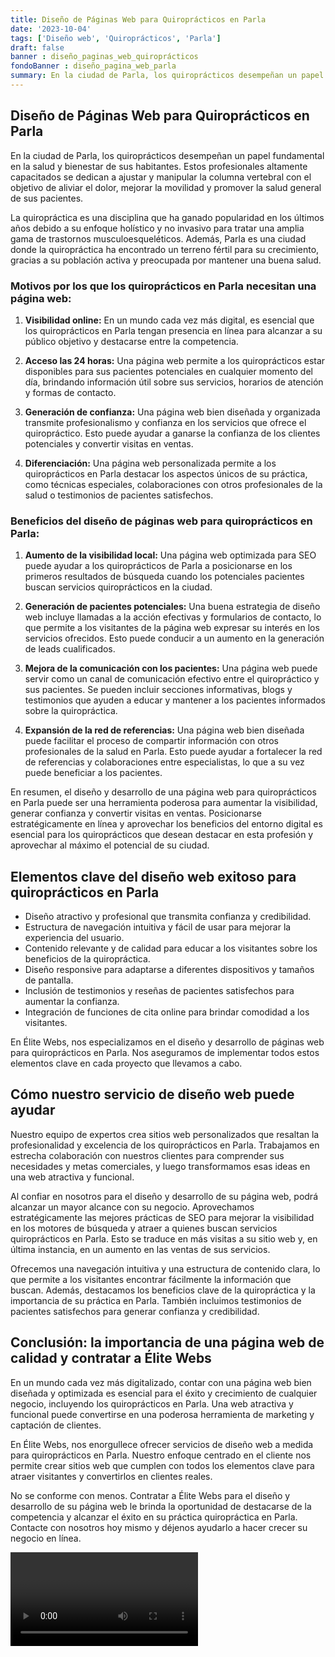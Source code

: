 ```yaml
---
title: Diseño de Páginas Web para Quiroprácticos en Parla
date: '2023-10-04'
tags: ['Diseño web', 'Quiroprácticos', 'Parla']
draft: false
banner : diseño_paginas_web_quiroprácticos
fondoBanner : diseño_pagina_web_parla
summary: En la ciudad de Parla, los quiroprácticos desempeñan un papel fundamental en la salud y bienestar de sus habitantes. Estos profesionales altamente capacitados se dedican a ajustar y manipular la columna vertebral con el objetivo de aliviar el dolor, mejorar la movilidad y promover la salud general de sus pacientes. 
---
```


## **Diseño de Páginas Web para Quiroprácticos en Parla**

En la ciudad de Parla, los quiroprácticos desempeñan un papel fundamental en la salud y bienestar de sus habitantes. Estos profesionales altamente capacitados se dedican a ajustar y manipular la columna vertebral con el objetivo de aliviar el dolor, mejorar la movilidad y promover la salud general de sus pacientes. 

La quiropráctica es una disciplina que ha ganado popularidad en los últimos años debido a su enfoque holístico y no invasivo para tratar una amplia gama de trastornos musculoesqueléticos. Además, Parla es una ciudad donde la quiropráctica ha encontrado un terreno fértil para su crecimiento, gracias a su población activa y preocupada por mantener una buena salud.

### **Motivos por los que los quiroprácticos en Parla necesitan una página web:**

1. **Visibilidad online:** En un mundo cada vez más digital, es esencial que los quiroprácticos en Parla tengan presencia en línea para alcanzar a su público objetivo y destacarse entre la competencia.

2. **Acceso las 24 horas:** Una página web permite a los quiroprácticos estar disponibles para sus pacientes potenciales en cualquier momento del día, brindando información útil sobre sus servicios, horarios de atención y formas de contacto.

3. **Generación de confianza:** Una página web bien diseñada y organizada transmite profesionalismo y confianza en los servicios que ofrece el quiropráctico. Esto puede ayudar a ganarse la confianza de los clientes potenciales y convertir visitas en ventas.

4. **Diferenciación:** Una página web personalizada permite a los quiroprácticos en Parla destacar los aspectos únicos de su práctica, como técnicas especiales, colaboraciones con otros profesionales de la salud o testimonios de pacientes satisfechos.

### **Beneficios del diseño de páginas web para quiroprácticos en Parla:**

1. **Aumento de la visibilidad local:** Una página web optimizada para SEO puede ayudar a los quiroprácticos de Parla a posicionarse en los primeros resultados de búsqueda cuando los potenciales pacientes buscan servicios quiroprácticos en la ciudad.

2. **Generación de pacientes potenciales:** Una buena estrategia de diseño web incluye llamadas a la acción efectivas y formularios de contacto, lo que permite a los visitantes de la página web expresar su interés en los servicios ofrecidos. Esto puede conducir a un aumento en la generación de leads cualificados.

3. **Mejora de la comunicación con los pacientes:** Una página web puede servir como un canal de comunicación efectivo entre el quiropráctico y sus pacientes. Se pueden incluir secciones informativas, blogs y testimonios que ayuden a educar y mantener a los pacientes informados sobre la quiropráctica.

4. **Expansión de la red de referencias:** Una página web bien diseñada puede facilitar el proceso de compartir información con otros profesionales de la salud en Parla. Esto puede ayudar a fortalecer la red de referencias y colaboraciones entre especialistas, lo que a su vez puede beneficiar a los pacientes.

En resumen, el diseño y desarrollo de una página web para quiroprácticos en Parla puede ser una herramienta poderosa para aumentar la visibilidad, generar confianza y convertir visitas en ventas. Posicionarse estratégicamente en línea y aprovechar los beneficios del entorno digital es esencial para los quiroprácticos que desean destacar en esta profesión y aprovechar al máximo el potencial de su ciudad.

<GifSeo />

<Cta />

## Elementos clave del diseño web exitoso para quiroprácticos en Parla

- Diseño atractivo y profesional que transmita confianza y credibilidad.
- Estructura de navegación intuitiva y fácil de usar para mejorar la experiencia del usuario.
- Contenido relevante y de calidad para educar a los visitantes sobre los beneficios de la quiropráctica.
- Diseño responsive para adaptarse a diferentes dispositivos y tamaños de pantalla.
- Inclusión de testimonios y reseñas de pacientes satisfechos para aumentar la confianza.
- Integración de funciones de cita online para brindar comodidad a los visitantes.

En Élite Webs, nos especializamos en el diseño y desarrollo de páginas web para quiroprácticos en Parla. Nos aseguramos de implementar todos estos elementos clave en cada proyecto que llevamos a cabo.

## Cómo nuestro servicio de diseño web puede ayudar

Nuestro equipo de expertos crea sitios web personalizados que resaltan la profesionalidad y excelencia de los quiroprácticos en Parla. Trabajamos en estrecha colaboración con nuestros clientes para comprender sus necesidades y metas comerciales, y luego transformamos esas ideas en una web atractiva y funcional.

Al confiar en nosotros para el diseño y desarrollo de su página web, podrá alcanzar un mayor alcance con su negocio. Aprovechamos estratégicamente las mejores prácticas de SEO para mejorar la visibilidad en los motores de búsqueda y atraer a quienes buscan servicios quiroprácticos en Parla. Esto se traduce en más visitas a su sitio web y, en última instancia, en un aumento en las ventas de sus servicios.

Ofrecemos una navegación intuitiva y una estructura de contenido clara, lo que permite a los visitantes encontrar fácilmente la información que buscan. Además, destacamos los beneficios clave de la quiropráctica y la importancia de su práctica en Parla. También incluimos testimonios de pacientes satisfechos para generar confianza y credibilidad.

## Conclusión: la importancia de una página web de calidad y contratar a Élite Webs

En un mundo cada vez más digitalizado, contar con una página web bien diseñada y optimizada es esencial para el éxito y crecimiento de cualquier negocio, incluyendo los quiroprácticos en Parla. Una web atractiva y funcional puede convertirse en una poderosa herramienta de marketing y captación de clientes.

En Élite Webs, nos enorgullece ofrecer servicios de diseño web a medida para quiroprácticos en Parla. Nuestro enfoque centrado en el cliente nos permite crear sitios web que cumplen con todos los elementos clave para atraer visitantes y convertirlos en clientes reales.

No se conforme con menos. Contratar a Élite Webs para el diseño y desarrollo de su página web le brinda la oportunidad de destacarse de la competencia y alcanzar el éxito en su práctica quiropráctica en Parla. Contacte con nosotros hoy mismo y déjenos ayudarlo a hacer crecer su negocio en línea.

<Video />

<CtaBot job='Quiroprácticos' city='Parla'/>

<Gmaps query='Parla+españa+maps' />